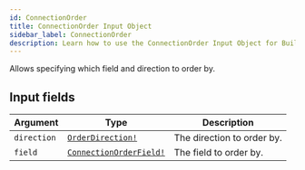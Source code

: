 ```yaml
---
id: ConnectionOrder
title: ConnectionOrder Input Object
sidebar_label: ConnectionOrder
description: Learn how to use the ConnectionOrder Input Object for Builder's API.
---
```


Allows specifying which field and direction to order by.

## Input fields

| Argument    | Type                                                                | Description                |
| ----------- | ------------------------------------------------------------------- | -------------------------- |
| `direction` | [`OrderDirection!`](/docs/composer/builder/api/schema/enum/OrderDirection.mdx)             | The direction to order by. |
| `field`     | [`ConnectionOrderField!`](/docs/composer/builder/api/schema/enum/ConnectionOrderField.mdx) | The field to order by.     |
